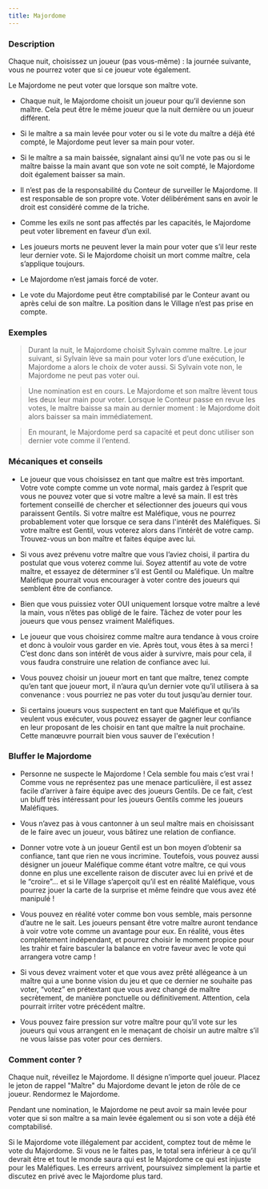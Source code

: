 ```yaml
---
title: Majordome
---
```



<Role MAJORDOME header />

### Description

Chaque nuit, choisissez un joueur (pas vous-même) : la journée suivante, vous ne pourrez voter que si ce joueur vote également.

Le Majordome ne peut voter que lorsque son maître vote.

-	Chaque nuit, le Majordome choisit un joueur pour qu’il devienne son maître. Cela peut être le même joueur que la nuit dernière ou un joueur différent.

-	Si le maître a sa main levée pour voter ou si le vote du maître a déjà été compté, le Majordome peut lever sa main pour voter.

-	Si le maître a sa main baissée, signalant ainsi qu’il ne vote pas ou si le maître baisse la main avant que son vote ne soit compté, le Majordome doit également baisser sa main.

-	Il n’est pas de la responsabilité du Conteur de surveiller le Majordome. Il est responsable de son propre vote. Voter délibérément sans en avoir le droit est considéré comme de la triche.

-	Comme les exils ne sont pas affectés par les capacités, le Majordome peut voter librement en faveur d’un exil.

-	Les joueurs morts ne peuvent lever la main pour voter que s’il leur reste leur dernier vote. Si le Majordome choisit un mort comme maître, cela s’applique toujours.

-	Le Majordome n’est jamais forcé de voter.

-	Le vote du Majordome peut être comptabilisé par le Conteur avant ou après celui de son maître. La position dans le Village n’est pas prise en compte.

### Exemples

> Durant la nuit, le Majordome choisit Sylvain comme maître. Le jour suivant, si Sylvain lève sa main pour voter lors d’une exécution, le Majordome a alors le choix de voter aussi. Si Sylvain vote non, le Majordome ne peut pas voter oui.

> Une nomination est en cours. Le Majordome et son maître lèvent tous les deux leur main pour voter. Lorsque le Conteur passe en revue les votes, le maître baisse sa main au dernier moment : le Majordome doit alors baisser sa main immédiatement.

> En mourant, le Majordome perd sa capacité et peut donc utiliser son dernier vote comme il l’entend.

### Mécaniques et conseils

- Le joueur que vous choisissez en tant que maître est très important. Votre vote compte comme un vote normal, mais gardez à l’esprit que vous ne pouvez voter que si votre maître a levé sa main. Il est très fortement conseillé de chercher et sélectionner des joueurs qui vous paraissent Gentils. Si votre maître est Maléfique, vous ne pourrez probablement voter que lorsque ce sera dans l'intérêt des Maléfiques. Si votre maître est Gentil, vous voterez alors dans l’intérêt de votre camp. Trouvez-vous un bon maître et faites équipe avec lui.

- Si vous avez prévenu votre maître que vous l’aviez choisi, il partira du postulat que vous voterez comme lui. Soyez attentif au vote de votre maître, et essayez de déterminer s’il est Gentil ou Maléfique. Un maître Maléfique pourrait vous encourager à voter contre des joueurs qui semblent être de confiance.

- Bien que vous puissiez voter OUI uniquement lorsque votre maître a levé la main, vous n’êtes pas obligé de le faire. Tâchez de voter pour les joueurs que vous pensez vraiment Maléfiques.

- Le joueur que vous choisirez comme maître aura tendance à vous croire et donc à vouloir vous garder en vie. Après tout, vous êtes à sa merci ! C’est donc dans son intérêt de vous aider à survivre, mais pour cela, il vous faudra construire une relation de confiance avec lui.

- Vous pouvez choisir un joueur mort en tant que maître, tenez compte qu’en tant que joueur mort, il n’aura qu’un dernier vote qu’il utilisera à sa convenance : vous pourriez ne pas voter du tout jusqu’au dernier tour.

- Si certains joueurs vous suspectent en tant que Maléfique et qu’ils veulent vous exécuter, vous pouvez essayer de gagner leur confiance en leur proposant de les choisir en tant que maître la nuit prochaine. Cette manœuvre pourrait bien vous sauver de l'exécution !

### Bluffer le Majordome

- Personne ne suspecte le Majordome ! Cela semble fou mais c’est vrai ! Comme vous ne représentez pas une menace particulière, il est assez facile d’arriver à faire équipe avec des joueurs Gentils. De ce fait, c’est un bluff très intéressant pour les joueurs Gentils comme les joueurs Maléfiques.

- Vous n’avez pas à vous cantonner à un seul maître mais en choisissant de le faire avec un joueur, vous bâtirez une relation de confiance.

- Donner votre vote à un joueur Gentil est un bon moyen d’obtenir sa confiance, tant que rien ne vous incrimine. Toutefois, vous pouvez aussi désigner un joueur Maléfique comme étant votre maître, ce qui vous donne en plus une excellente raison de discuter avec lui en privé et de le “croire”… et si le Village s’aperçoit qu’il est en réalité Maléfique, vous pourrez jouer la carte de la surprise et même feindre que vous avez été manipulé !

- Vous pouvez en réalité voter comme bon vous semble, mais personne d’autre ne le sait. Les joueurs pensant être votre maître auront tendance à voir votre vote comme un avantage pour eux. En réalité, vous êtes complètement indépendant, et pourrez choisir le moment propice pour les trahir et faire basculer la balance en votre faveur avec le vote qui arrangera votre camp !

- Si vous devez vraiment voter et que vous avez prêté allégeance à un maître qui a une bonne vision du jeu et que ce dernier ne souhaite pas voter, “votez” en prétextant que vous avez changé de maître secrètement, de manière ponctuelle ou définitivement. Attention, cela pourrait irriter votre précédent maître.

- Vous pouvez faire pression sur votre maître pour qu’il vote sur les joueurs qui vous arrangent en le menaçant de choisir un autre maître s’il ne vous laisse pas voter pour ces derniers.

### Comment conter ?

Chaque nuit, réveillez le Majordome. Il désigne n’importe quel joueur. Placez le jeton de rappel "Maître" du Majordome devant le jeton de rôle de ce joueur. Rendormez le Majordome.

Pendant une nomination, le Majordome ne peut avoir sa main levée pour voter que si son maître a sa main levée également ou si son vote a déjà été comptabilisé.

Si le Majordome vote illégalement par accident, comptez tout de même le vote du Majordome. Si vous ne le faites pas, le total sera inférieur à ce qu’il devrait être et tout le monde saura qui est le Majordome ce qui est injuste pour les Maléfiques. Les erreurs arrivent, poursuivez simplement la partie et discutez en privé avec le Majordome plus tard.